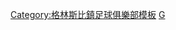 {{Football manager history
|name=甘士比領隊
|teamname=格林斯比镇足球俱乐部
|title= 甘士比
|bgcolor=black
|textcolor=white
|bordercolor=red
|check=no
|list =
[[H.N.赫臣|赫臣]] 1902 to 20
[[海頓·普萊斯|普萊斯]] 1920
[[佐治·弗雷澤 (足球員)|·弗雷澤]] 1921 to 24
[[威夫·喬盧|喬盧]] 1924 to 32
[[法蘭克·禾麥克|禾麥克]] 1932 to 36
[[查理·史賓塞|史賓塞]] 1937 to 51
[[法蘭克·禾麥克|禾麥克]]<sup>c</sup> 1951
[[比爾·香克利|香克利]] 1951 to 53
[[伊利馬·伯基斯|伯基斯]]<sup>c</sup> 1954
[[比利·韋殊 (愛爾蘭足球員)|韋殊]] 1954 to 55
[[艾倫比·齊爾頓|齊爾頓]] 1955 to 59
[[提姆·禾特 (足球領隊)|禾特]] 1960 to 62
[[湯姆·莊士敦 (足球員)|莊士敦]] 1962 to 64
[[占美·麥克蓋根|麥克蓋根]] 1964 to 67
[[唐·麥克沃伊|-{zh-hans:麦克沃伊;zh-hk:麥伊維}-]] 1967 to 68
[[比爾·哈維 (1920年出生的足球員)|哈維]] 1968 to 69
[[波比·甘迺迪 (足球員)|甘迺迪]] 1969 to 71
[[勞瑞·麥美尼美|麥美尼美]] 1971 to 73
[[朗·艾殊文|艾殊文]] 1973 to 75
[[湯姆·凱西 (足球員)|凱西]] 1975 to 76
[[莊尼·紐曼 (足球員)|紐曼]] 1976 to 79
[[佐治·卡爾 (足球員)|卡爾]] 1979 to 82
[[大衛·布斯 (足球員)|布斯]] 1982 to 85
[[彼得·佐達|佐達]]<sup>c</sup> 1985
[[米克·利安斯 (英格蘭足球員)|利安斯]] 1985 to 87
[[波比·羅拔斯|羅拔斯]] 1987 to 88
[[阿倫·巴克利|巴克利]] 1988 to 94
[[白賴仁·勞斯|勞斯]] 1994 to 96
[[約翰·科克利爾 (足球員)|科克利爾]]<sup>c</sup> 1996
[[肯尼·斯溫|斯溫]]<sup>c</sup> 1996 to 97
[[阿倫·巴克利|巴克利]] 1997 to 00
[[約翰·科克利爾 (足球員)|科克利爾]]<sup>c</sup> 2000
[[雷尼·羅倫斯|羅倫斯]] 2000 to 01
[[保羅·格羅夫斯|格羅夫斯]] 2001 to 04
[[格拉咸·羅傑|羅傑]]<sup>c</sup> 2004
[[尼基·勞 (1961年出生的足球員)|勞]] 2004
[[拉塞尔·斯来德|斯萊德]] 2004 to 06
[[格拉咸·羅傑|羅傑]] 2006
[[斯圖爾特·華奇士|華奇士]]<sup>c</sup> 2006
[[阿倫·巴克利|巴克利]] 2006 to 08
[[斯圖爾特·華奇士|華奇士]]<sup>c</sup> 2008
[[大衛·犘亞|犘亞]] 及 [[羅比·史托代爾|史托代爾]]<sup>c</sup> 2011
[[保罗·赫斯特|赫斯特]] 及 [[罗布·斯科特|斯科特]] 2011 to 2013
[[保罗·赫斯特|赫斯特]] 2013 to 16
{{le|Dave Moore (footballer)||Moore}} & {{le|Stuart Watkiss||Watkiss}}<sup>c</sup> 2016
{{le|Marcus Bignot||Bignot}} 2016 to 17
[[拉塞尔·斯来德|-{zh-hans:斯来德; zh-hk:斯萊德;}-]] 2017 to 18
{{le|Paul Wilkinson (footballer)||Wilkinson}}<sup>c</sup> 2018
{{le|Michael Jolley||Jolley}} 2018 to 19
[[伊恩·霍洛韦|-{zh-hans:霍洛韦; zh-hk:荷路威;}-]] 2019 to 20
[[賓·戴維斯 (1981年)|戴維斯]]<sup>c</sup><sup>p</sup> 2020
{{le|Paul Hurst||Hurst}} 2020
|note = <small>(c) = [[看守領隊]]; (p) = 球員兼領隊</small>
}}
<noinclude>
[[Category:格林斯比鎮足球俱樂部模板]]
[[Category:甘士比領隊| ]]
[[Category:英格蘭足球俱樂部領隊導航模板|G]]
</noinclude>